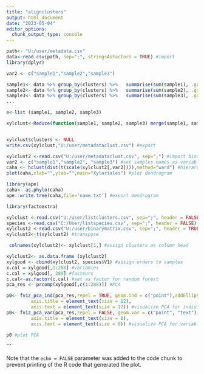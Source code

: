 ---
title: "alignclusters"
output: html_document
date: "2023-05-04"
editor_options: 
  chunk_output_type: console
---

```{r setup, include=FALSE}
path<- "U:/user/metadata.csv"
data<-read.csv(path, sep=";", stringsAsFactors = TRUE) #import
library(dplyr)

var2 <- c("sample1","sample2","sample3")

sample1<- data %>% group_by(clusters) %>%   summarise(sum(sample1), .groups = 'drop') #grouping by clusters
sample2<- data %>% group_by(clusters) %>%   summarise(sum(sample2), .groups = 'drop')
sample3<- data %>% group_by(clusters) %>%   summarise(sum(sample3), .groups = 'drop')
...

e<-list (sample1, sample2, sample3)

xylclust<-Reduce(function(sample1, sample2, sample3) merge(sample1, sample2, by.x="clusters",by.y="clusters",all.x=TRUE,all.y=FALSE),e) #align sample lists


xylclust$clusters <- NULL
write.csv(xylclust,"U:/user/metadataclust.csv") #export
```


```{r setup, include=FALSE}

xylclust2 <-read.csv("U:/user/metadataclust.csv", sep=";") #import binary matrix 
var2 <- c("sample1","sample2", "sample3") #set samples names as variables
caha <- hclust(dist(t(scale(xylclust2[,var2]))),method="ward") #hierarchical clustering on a set of dissimilarities
plot(caha,xlab="",ylab="",main="Xylariales") #plot dendrogram

library(ape)
caha<- as.phylo(caha)
ape::write.tree(caha,file='name.txt') #export dendrogram

library(factoextra)

xylclust <-read.csv("U:/user/listclusters.csv", sep=";", header = FALSE) #liste des clusters
species <-read.csv("C:/User/listspecies.csv", sep=";", header = FALSE) #liste les ordres de chaque champignons
xylclust2 <-read.csv("U:/user/binarymatrix.csv", sep=";", header = TRUE) #dataframe
xylclust2<-t(xylclust2) #transpose

 colnames(xylclust2)<- xylclust[1,] #assign clusters as column head

xylclust2<- as.data.frame (xylclust2)
xylgood <- cbind(xylclust2, species$V1) #assign orders to samples
x.cal = xylgood[,1:288] #variables
c.cal = xylgood[, 289] #facteurs
c.cal<-as.factor(c.cal) #set as factor for random forest
pca_res <- prcomp(xylgood[,c(1:288)]) #PCA

p0<- fviz_pca_ind(pca_res,repel = TRUE, geom.ind = c("point"),addEllipses = TRUE, habillage = xylgood[,289], palette = c("#ff00d5","#F6BE00","#52A994","#ff0000","#aa00ff","#00aaff")) + theme(text = element_text(size = 12),
         axis.title = element_text(size = 12),
         axis.text = element_text(size = 12)) #visualize PCA for individuals
p0<- fviz_pca_var(pca_res,repel = FALSE, geom.var = c("point", "text"),col.var = "steelblue", select.var = list(contrib = 40)) + theme(text = element_text(size = 8),
         axis.title = element_text(size = 8),
         axis.text = element_text(size = 8)) #visualize PCA for variables

p0 #plot PCA


```

```

Note that the `echo = FALSE` parameter was added to the code chunk to prevent printing of the R code that generated the plot.

